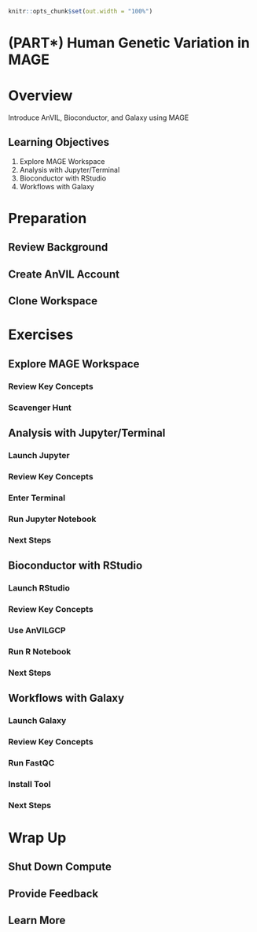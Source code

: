 ```r
knitr::opts_chunk$set(out.width = "100%")
```

# (PART\*) Human Genetic Variation in MAGE {-}   

# Overview {#human-genetic-variation-in-mage-overview}

Introduce AnVIL, Bioconductor, and Galaxy using MAGE

## Learning Objectives

1. Explore MAGE Workspace 
1. Analysis with Jupyter/Terminal
1. Bioconductor with RStudio
1. Workflows with Galaxy

# Preparation {#human-genetic-variation-in-mage-preparation}

## Review Background

## Create AnVIL Account

## Clone Workspace

# Exercises {#human-genetic-variation-in-mage-exercises}

## Explore MAGE Workspace

### Review Key Concepts

### Scavenger Hunt

## Analysis with Jupyter/Terminal

### Launch Jupyter

### Review Key Concepts

### Enter Terminal

### Run Jupyter Notebook

### Next Steps

## Bioconductor with RStudio

### Launch RStudio

### Review Key Concepts

### Use AnVILGCP

### Run R Notebook

### Next Steps

## Workflows with Galaxy

### Launch Galaxy

### Review Key Concepts

### Run FastQC

### Install Tool

### Next Steps

# Wrap Up {#human-genetic-variation-in-mage-wrap-up}

## Shut Down Compute

## Provide Feedback

## Learn More

